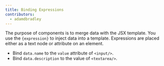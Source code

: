 ```yaml
---
title: Binding Expressions
contributors:
  - adamdbradley
---
```


The purpose of components is to merge data with the JSX template. You use the `{expression}` to inject data into a template. Expressions are placed either as a text node or attribute on an element.

- Bind `data.name` to the `value` attribute of `<input/>`.
- Bind `data.description` to the value of `<textarea/>`.
